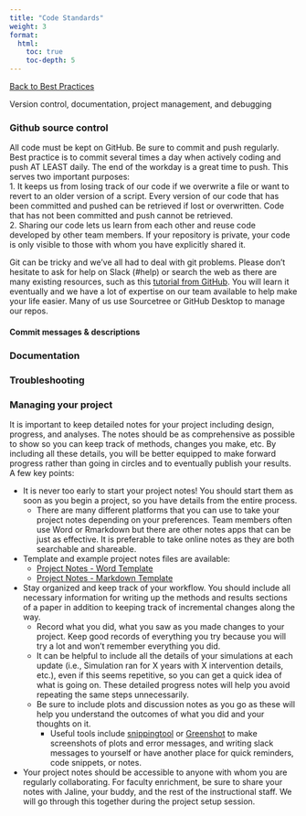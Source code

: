 ---
title: "Code Standards"
weight: 3
format: 
  html: 
    toc: true
    toc-depth: 5
---
[[Back to Best Practices](../nu_team_best_practices.qmd)]{.aside}

Version control, documentation, project management, and debugging

### Github source control

All code must be kept on GitHub. Be sure to commit and push regularly. Best practice is to commit several times a day when actively coding and push AT LEAST daily. The end of the workday is a great time to push. This serves two important purposes:  
1.	It keeps us from losing track of our code if we overwrite a file or want to revert to an older version of a script. Every version of our code that has been committed and pushed can be retrieved if lost or overwritten. Code that has not been committed and push cannot be retrieved.  
2.	Sharing our code lets us learn from each other and reuse code developed by other team members. If your repository is private, your code is only visible to those with whom you have explicitly shared it. 

Git can be tricky and we’ve all had to deal with git problems. Please don’t hesitate to ask for help on Slack (#help) or search the web as there are many existing resources, such as this [tutorial from GitHub](https://docs.github.com/en/get-started/quickstart/hello-world). You will learn it eventually and we have a lot of expertise on our team available to help make your life easier. Many of us use Sourcetree or GitHub Desktop to manage our repos.


#### Commit messages & descriptions

### Documentation

### Troubleshooting

### Managing your project

It is important to keep detailed notes for your project including design, progress, and analyses. The notes should be as comprehensive as possible to show so you can keep track of methods, changes you make, etc. By including all these details, you will be better equipped to make forward progress rather than going in circles and to eventually publish your results. A few key points:

* It is never too early to start your project notes! You should start them as soon as you begin a project, so you have details from the entire process.  
    * There are many different platforms that you can use to take your project notes depending on your preferences. Team members often use Word or Rmarkdown but there are other notes apps that can be just as effective. It is preferable to take online notes as they are both searchable and shareable.  
* Template and example project notes files are available:
    * [Project Notes - Word Template](https://www.dropbox.com/scl/fi/vpgmz2sn4sz4cbjaz7l0a/Project-Notes-Template.docx?dl=0&rlkey=ujad22gm0g9fa84w6e803wtmz)  
    * [Project Notes - Markdown Template](https://www.dropbox.com/s/m6w2usdeuskzkuy/project_notes_template.md?dl=0)  
* Stay organized and keep track of your workflow. You should include all necessary information for writing up the methods and results sections of a paper in addition to keeping track of incremental changes along the way.  
    * Record what you did, what you saw as you made changes to your project. Keep good records of everything you try because you will try a lot and won’t remember everything you did.   
    * It can be helpful to include all the details of your simulations at each update (i.e., Simulation ran for X years with X intervention details, etc.), even if this seems repetitive, so you can get a quick idea of what is going on. These detailed progress notes will help you avoid repeating the same steps unnecessarily.  
    * Be sure to include plots and discussion notes as you go as these will help you understand the outcomes of what you did and your thoughts on it.  
        * Useful tools include [snippingtool](https://support.microsoft.com/en-us/windows/use-snipping-tool-to-capture-screenshots-00246869-1843-655f-f220-97299b865f6b) or [Greenshot](https://getgreenshot.org/) to make screenshots of plots and error messages, and writing slack messages to yourself or have another place for quick reminders, code snippets, or notes.  
* Your project notes should be accessible to anyone with whom you are regularly collaborating. For faculty enrichment, be sure to share your notes with Jaline, your buddy, and the rest of the instructional staff. We will go through this together during the project setup session.
